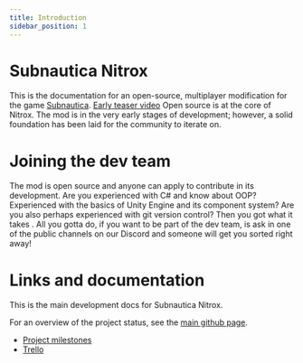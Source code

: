 ```yaml
---
title: Introduction
sidebar_position: 1
---
```


# Subnautica Nitrox

This is the documentation for an open-source, multiplayer modification for the game [Subnautica](https://unknownworlds.com/subnautica/). [Early teaser video](https://www.youtube.com/watch?v=Mw1lzj5l2zk)
Open source is at the core of Nitrox. The mod is in the very early stages of development; however, a solid foundation has been laid for the community to iterate on.

# Joining the dev team

The mod is open source and anyone can apply to contribute in its development. Are you experienced with C# and know about OOP? Experienced with the basics of Unity Engine and its component system? Are you also perhaps experienced with git version control? Then you got what it takes . All you gotta do, if you want to be part of the dev team, is ask in one of the public channels on our Discord and someone will get you sorted right away!

# Links and documentation

This is the main development docs for Subnautica Nitrox.<br />

For an overview of the project status, see the [main github page](https://github.com/SubnauticaNitrox/Nitrox).

- [Project milestones](https://github.com/SubnauticaNitrox/Nitrox/milestones?sort=completeness&direction=desc)
- [Trello](https://trello.com/b/lNa9jUWc/subnautica-nitrox)